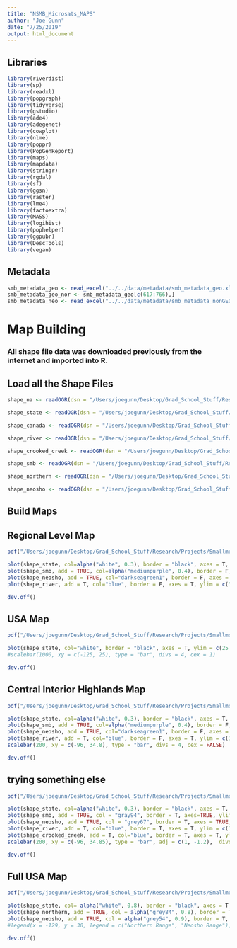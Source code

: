 ```yaml
---
title: "NSMB_Microsats_MAPS"
author: "Joe Gunn"
date: "7/25/2019"
output: html_document
---
```


## Libraries
```r
library(riverdist)
library(sp)
library(readxl)
library(popgraph)
library(tidyverse)
library(gstudio)
library(ade4)
library(adegenet)
library(cowplot)
library(nlme)
library(poppr)
library(PopGenReport)
library(maps)
library(mapdata)
library(stringr)
library(rgdal)
library(sf)
library(ggsn)
library(raster)
library(lme4)
library(factoextra)
library(MASS)
library(logihist)
library(pophelper)
library(ggpubr)
library(DescTools)
library(vegan)
```

## Metadata
```r
smb_metadata_geo <- read_excel("../../data/metadata/smb_metadata_geo.xlsx")
smb_metadata_geo_nor <- smb_metadata_geo[c(617:766),]
smb_metadata_neo <- read_excel("../../data/metadata/smb_metadata_nonGEO.xlsx")

```

# Map Building
### All shape file data was downloaded previously from the internet and imported into R.
## Load all the Shape Files
```r
shape_na <- readOGR(dsn = "/Users/joegunn/Desktop/Grad_School_Stuff/Research/Projects/Smallmouth_Bass_Microsatellites/data/map_data/NORTH_AMERICA", layer = "North_America") #shape file for the United States, with states outlined

shape_state <- readOGR(dsn = "/Users/joegunn/Desktop/Grad_School_Stuff/Research/Projects/Smallmouth_Bass_Microsatellites/data/map_data/STATES", layer = "states") #shape file for the United States, with states outlined

shape_canada <- readOGR(dsn = "/Users/joegunn/Desktop/Grad_School_Stuff/Research/Projects/Smallmouth_Bass_Microsatellites/data/map_data/CANADA", layer = "Canada") #shape file for the Canada, with provinces outlined

shape_river <- readOGR(dsn = "/Users/joegunn/Desktop/Grad_School_Stuff/Research/Projects/Smallmouth_Bass_Microsatellites/data/map_data/RIVERS", layer = "River_Data") #shape file for rivers used in this study

shape_crooked_creek <- readOGR(dsn = "/Users/joegunn/Desktop/Grad_School_Stuff/Research/Projects/Smallmouth_Bass_Microsatellites/data/map_data/RIVERS", layer = "crooked_creek") #shape file for rivers used in this study

shape_smb <- readOGR(dsn = "/Users/joegunn/Desktop/Grad_School_Stuff/Research/Projects/Smallmouth_Bass_Microsatellites/data/map_data/Species_Distributions/northern_smb", layer = "NORTHERNSMB_Range") #shape file for the entire range of Smallmouth Bass

shape_northern <- readOGR(dsn = "/Users/joegunn/Desktop/Grad_School_Stuff/Research/Projects/Smallmouth_Bass_Genomics/analysis/MAP_building/shape_file_data/Species_Distributions/northern_smb", layer = "NORTHERNSMB_Range") #shape file for the entire range of Smallmouth Bass

shape_neosho <- readOGR(dsn = "/Users/joegunn/Desktop/Grad_School_Stuff/Research/Projects/Smallmouth_Bass_Microsatellites/data/map_data/Species_Distributions/neosho_smb", layer = "NEOSHOSMB_Range") #shape file for Neosho Smallmouth Bass native range
```

## Build Maps
## Regional Level Map
```r
pdf("/Users/joegunn/Desktop/Grad_School_Stuff/Research/Projects/Smallmouth_Bass_Microsatellites/visualization/map_figures/smb_presentation_map.pdf", width = 8, height = 13) #creates a jpeg at customized resolution

plot(shape_state, col=alpha("white", 0.3), border = "black", axes = T, ylim = c(34.5,46), xlim = c(-95.5,-90), cex.axis = 2)
plot(shape_smb, add = TRUE, col=alpha("mediumpurple", 0.4), border = F, axes=TRUE, ylim = c(34.5,46), xlim = c(-95.5,-90), cex.axis = 2)
plot(shape_neosho, add = TRUE, col="darkseagreen1", border = F, axes = TRUE, ylim = c(34.5,46), xlim = c(-95.5,-90), cex.axis = 2)
plot(shape_river, add = T, col="blue", border = F, axes = T, ylim = c(34.5,46), xlim = c(-95.5,-90), cex.axis = 2)

dev.off()

```

## USA Map 
```r
pdf("/Users/joegunn/Desktop/Grad_School_Stuff/Research/Projects/Smallmouth_Bass_Microsatellites/visualization/map_figures/USA.pdf", width = 5, height = 4)

plot(shape_state, col="white", border = "black", axes = T, ylim = c(25.5,50), xlim = c(-125,-67), cex.axis = 1)
#scalebar(1000, xy = c(-125, 25), type = "bar", divs = 4, cex = 1)

dev.off()
```

## Central Interior Highlands Map
```r

pdf("/Users/joegunn/Desktop/Grad_School_Stuff/Research/Projects/Smallmouth_Bass_Microsatellites/visualization/map_figures/central_interior_highlands.pdf", width = 30, height = 27) #creates a jpeg at customized resolution

plot(shape_state, col=alpha("white", 0.3), border = "black", axes = T, ylim = c(35,38), xlim = c(-96,-91), cex.axis = 4)
plot(shape_smb, add = TRUE, col=alpha("mediumpurple", 0.4), border = F, axes=TRUE, ylim = c(35,38), xlim = c(-96,-91), cex.axis = 4)
plot(shape_neosho, add = TRUE, col="darkseagreen1", border = F, axes = TRUE, ylim = c(35,38), xlim = c(-96,-91), cex.axis = 4)
plot(shape_river, add = T, col="blue", border = F, axes = T, ylim = c(35,38), xlim = c(-96,-91), cex.axis = 4)
scalebar(200, xy = c(-96, 34.8), type = "bar", divs = 4, cex = FALSE)

dev.off()
```

## trying something else
```r
pdf("/Users/joegunn/Desktop/Grad_School_Stuff/Research/Projects/Smallmouth_Bass_Microsatellites/visualization/map_figures/central_interior_highlands_LARGE.pdf", width = 20, height = 18) #creates a jpeg at customized resolution

plot(shape_state, col=alpha("white", 0.3), border = "black", axes = T, ylim = c(35,38), xlim = c(-96,-91.1), cex.axis = 2)
plot(shape_smb, add = TRUE, col = "gray94", border = T, axes=TRUE, ylim = c(35,38), xlim = c(-96,-91), cex.axis = 2)
plot(shape_neosho, add = TRUE, col = "grey67", border = T, axes = TRUE, ylim = c(35,38), xlim = c(-96,-91), cex.axis = 2)
plot(shape_river, add = T, col="blue", border = T, axes = T, ylim = c(35,38), xlim = c(-96,-91), cex.axis = 2)
plot(shape_crooked_creek, add = T, col="blue", border = T, axes = T, ylim = c(35,38), xlim = c(-96,-91), cex.axis = 2)
scalebar(200, xy = c(-96, 34.85), type = "bar", adj = c(1, -1.2),  divs = 4, cex = 3)

dev.off()
```

## Full USA Map
```r
pdf("/Users/joegunn/Desktop/Grad_School_Stuff/Research/Projects/Smallmouth_Bass_Microsatellites/visualization/map_figures/USA_map.pdf", width = 7, height = 5)

plot(shape_state, col= alpha("white", 0.8), border = "black", axes = T, ylim = c(25,51), xlim = c(-126,-60)) #United States
plot(shape_northern, add = TRUE, col = alpha("grey84", 0.8), border = T, axes = TRUE, ylim = c(20,48), xlim = c(-110,-60)) #Northern SMB Range
plot(shape_neosho, add = TRUE, col = alpha("grey54", 0.9), border = T, axes = TRUE, ylim = c(30,48), xlim = c(-130,-60)) #Neosho SMB Range
#legend(x = -129, y = 30, legend = c("Northern Range", "Neosho Range"), bty = "n", fill = c("grey84","grey54"), cex = 1.2) # Legend 

dev.off()
```


